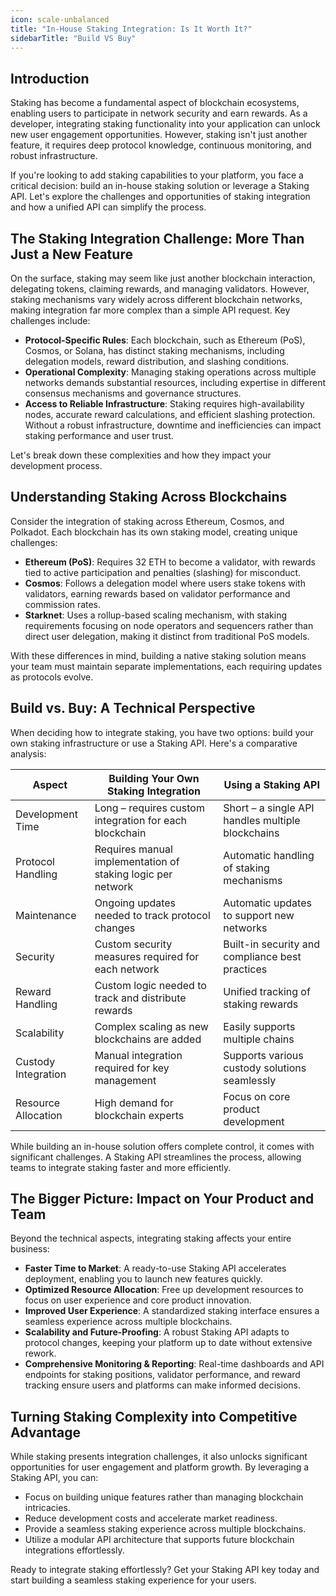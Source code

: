 ```yaml
---
icon: scale-unbalanced
title: "In-House Staking Integration: Is It Worth It?"
sidebarTitle: "Build VS Buy"
---
```


## Introduction

Staking has become a fundamental aspect of blockchain ecosystems, enabling users to participate in network security and earn rewards. As a developer, integrating staking functionality into your application can unlock new user engagement opportunities. However, staking isn't just another feature, it requires deep protocol knowledge, continuous monitoring, and robust infrastructure.

If you're looking to add staking capabilities to your platform, you face a critical decision: build an in-house staking solution or leverage a Staking API. Let's explore the challenges and opportunities of staking integration and how a unified API can simplify the process.

## The Staking Integration Challenge: More Than Just a New Feature

On the surface, staking may seem like just another blockchain interaction, delegating tokens, claiming rewards, and managing validators. However, staking mechanisms vary widely across different blockchain networks, making integration far more complex than a simple API request. Key challenges include:

- **Protocol-Specific Rules**: Each blockchain, such as Ethereum (PoS), Cosmos, or Solana, has distinct staking mechanisms, including delegation models, reward distribution, and slashing conditions.
- **Operational Complexity**: Managing staking operations across multiple networks demands substantial resources, including expertise in different consensus mechanisms and governance structures.
- **Access to Reliable Infrastructure**: Staking requires high-availability nodes, accurate reward calculations, and efficient slashing protection. Without a robust infrastructure, downtime and inefficiencies can impact staking performance and user trust.

Let's break down these complexities and how they impact your development process.

## Understanding Staking Across Blockchains

Consider the integration of staking across Ethereum, Cosmos, and Polkadot. Each blockchain has its own staking model, creating unique challenges:

- **Ethereum (PoS)**: Requires 32 ETH to become a validator, with rewards tied to active participation and penalties (slashing) for misconduct.
- **Cosmos**: Follows a delegation model where users stake tokens with validators, earning rewards based on validator performance and commission rates.
- **Starknet**: Uses a rollup-based scaling mechanism, with staking requirements focusing on node operators and sequencers rather than direct user delegation, making it distinct from traditional PoS models.

With these differences in mind, building a native staking solution means your team must maintain separate implementations, each requiring updates as protocols evolve.

## Build vs. Buy: A Technical Perspective

When deciding how to integrate staking, you have two options: build your own staking infrastructure or use a Staking API. Here's a comparative analysis:

<table style={{ width: "100%", tableLayout: "fixed" }}>
  <thead>
    <tr>
      <th
        style={{
          textAlign: "center",
          minWidth: "230px",
          verticalAlign: "middle",
        }}
      >
        Aspect
      </th>
      <th
        style={{
          textAlign: "center",
          minWidth: "230px",
          verticalAlign: "middle",
        }}
      >
        Building Your Own Staking Integration
      </th>
      <th
        style={{
          textAlign: "center",
          minWidth: "230px",
          verticalAlign: "middle",
        }}
      >
        Using a Staking API
      </th>
    </tr>
  </thead>
  <tbody>
    <tr>
      <td style={{ textAlign: "center" }}>Development Time</td>
      <td>Long – requires custom integration for each blockchain</td>
      <td>Short – a single API handles multiple blockchains</td>
    </tr>
    <tr>
      <td style={{ textAlign: "center" }}>Protocol Handling</td>
      <td>Requires manual implementation of staking logic per network</td>
      <td>Automatic handling of staking mechanisms</td>
    </tr>
    <tr>
      <td style={{ textAlign: "center" }}>Maintenance</td>
      <td>Ongoing updates needed to track protocol changes</td>
      <td>Automatic updates to support new networks</td>
    </tr>
    <tr>
      <td style={{ textAlign: "center" }}>Security</td>
      <td>Custom security measures required for each network</td>
      <td>Built-in security and compliance best practices</td>
    </tr>
    <tr>
      <td style={{ textAlign: "center" }}>Reward Handling</td>
      <td>Custom logic needed to track and distribute rewards</td>
      <td>Unified tracking of staking rewards</td>
    </tr>
    <tr>
      <td style={{ textAlign: "center" }}>Scalability</td>
      <td>Complex scaling as new blockchains are added</td>
      <td>Easily supports multiple chains</td>
    </tr>
    <tr>
      <td style={{ textAlign: "center" }}>Custody Integration</td>
      <td>Manual integration required for key management</td>
      <td>Supports various custody solutions seamlessly</td>
    </tr>
    <tr>
      <td style={{ textAlign: "center" }}>Resource Allocation</td>
      <td>High demand for blockchain experts</td>
      <td>Focus on core product development</td>
    </tr>
  </tbody>
</table>

While building an in-house solution offers complete control, it comes with significant challenges. A Staking API streamlines the process, allowing teams to integrate staking faster and more efficiently.

## The Bigger Picture: Impact on Your Product and Team

Beyond the technical aspects, integrating staking affects your entire business:

- **Faster Time to Market**: A ready-to-use Staking API accelerates deployment, enabling you to launch new features quickly.
- **Optimized Resource Allocation**: Free up development resources to focus on user experience and core product innovation.
- **Improved User Experience**: A standardized staking interface ensures a seamless experience across multiple blockchains.
- **Scalability and Future-Proofing**: A robust Staking API adapts to protocol changes, keeping your platform up to date without extensive rework.
- **Comprehensive Monitoring & Reporting**: Real-time dashboards and API endpoints for staking positions, validator performance, and reward tracking ensure users and platforms can make informed decisions.

## Turning Staking Complexity into Competitive Advantage

While staking presents integration challenges, it also unlocks significant opportunities for user engagement and platform growth. By leveraging a Staking API, you can:

- Focus on building unique features rather than managing blockchain intricacies.
- Reduce development costs and accelerate market readiness.
- Provide a seamless staking experience across multiple blockchains.
- Utilize a modular API architecture that supports future blockchain integrations effortlessly.

Ready to integrate staking effortlessly? Get your Staking API key today and start building a seamless staking experience for your users.
